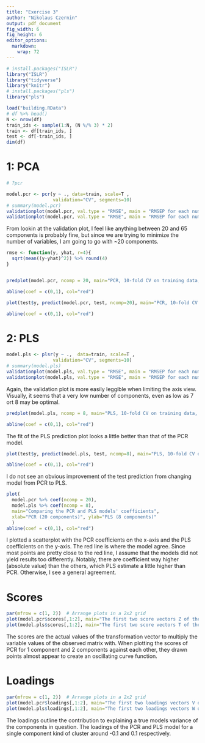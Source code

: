 ```yaml
---
title: "Exercise 3"
author: "Nikolaus Czernin"
output: pdf_document
fig_width: 6 
fig_height: 6
editor_options: 
  markdown: 
    wrap: 72
---
```


```r
# install.packages("ISLR")
library("ISLR")
library("tidyverse")
library("knitr")
# install.packages("pls")
library("pls")

```


```r
load("building.RData")
# df %>% head()
N <- nrow(df)
train_ids <- sample(1:N, (N %/% 3) * 2)
train <- df[train_ids, ]
test <- df[-train_ids, ]
dim(df)
```

# 1: PCA
```r
# ?pcr

model.pcr <- pcr(y ~ ., data=train, scale=T ,
                 validation="CV", segments=10)
# summary(model.pcr)
validationplot(model.pcr, val.type = "RMSE", main = "RMSEP for each number of components", log = "y")
validationplot(model.pcr, val.type = "RMSE", main = "RMSEP for each number of components", log = "y", xlim=c(0, 60))

```
From lookin at the validation plot, I feel like anything between 20 and 65 components 
is probably fine, but since we are trying to minimize the number of variables, 
I am going to go with ~20 components. 


```r
rmse <- function(y, yhat, r=4){
  sqrt(mean((y-yhat)^2)) %>% round(4)
}


predplot(model.pcr, ncomp = 20, main="PCR, 10-fold CV on training data, 20 components\n RMSE:" %>% paste(rmse(train$y, predict(model.pcr, train, ncomp=20))))

abline(coef = c(0,1), col="red")

```


```r

plot(test$y, predict(model.pcr, test, ncomp=20), main="PCR, 10-fold CV on test data, 20 components\n RMSE:" %>% paste(rmse(test$y, predict(model.pcr, test, ncomp=20))))

abline(coef = c(0,1), col="red")

```


# 2: PLS

```r
model.pls <- plsr(y ~ .,  data=train, scale=T ,
                 validation="CV", segments=10)
# summary(model.pls)
validationplot(model.pls, val.type = "RMSE", main = "RMSEP for each number of components", log = "y")
validationplot(model.pls, val.type = "RMSE", main = "RMSEP for each number of components", log = "y", xlim=c(0, 60))

```
Again, the validation plot is more easily leggible when limiting the axis view. 
Visually, it seems that a very low number of components, even as low as 7 ort 8 
may be optimal. 

```r

predplot(model.pls, ncomp = 8, main="PLS, 10-fold CV on training data, 8 components\n RMSE:" %>% paste(rmse(train$y, predict(model.pls, train, ncomp=8))))

abline(coef = c(0,1), col="red")

```
The fit of the PLS prediction plot looks a little better than that of the PCR model. 

```r
plot(test$y, predict(model.pls, test, ncomp=8), main="PLS, 10-fold CV on test data, 8 components\n RMSE:" %>% paste(rmse(test$y, predict(model.pls, test, ncomp=8))))

abline(coef = c(0,1), col="red")
```
I do not see an obvious improvement of the test prediction from changing model from PCR to PLS. 

```r
plot(
  model.pcr %>% coef(ncomp = 20),
  model.pls %>% coef(ncomp = 8),
  main="Comparing the PCR and PLS models' coefficients",
  xlab="PCR (20 components)", ylab="PLS (8 components)"
  )
abline(coef = c(0,1), col="red")

```
I plotted a scatterplot with the PCR coefficients on the x-axis and the PLS 
coefficients on the y-axis. The red line is where the model agree. 
Since most points are pretty close to the red line, I assume that the models 
did not yield results too differently. Notably, there are coefficient way higher (absolute value) 
than the others, which PLS estimate a little higher than PCR. Otherwise, I see a general agreement.



# Scores

```r
par(mfrow = c(1, 2))  # Arrange plots in a 2x2 grid
plot(model.pcr$scores[,1:2], main="The first two score vectors Z of the PCR model")
plot(model.pls$scores[,1:2], main="The first two score vectors T of the PLS model")

```
The scores are the actual values of the transformation vector to multiply 
the variable values of the observed matrix with. 
When plotting the scores of PCR for 1 component and 2 components against each other, they drawn points almost appear to create an oscillating curve function. 


# Loadings

```r
par(mfrow = c(1, 2))  # Arrange plots in a 2x2 grid
plot(model.pcr$loadings[,1:2], main="The first two loadings vectors V of the PCR model")
plot(model.pls$loadings[,1:2], main="The first two loadings vectors W of the PLS model")

```
The loadings outline the contribution to explaining a true models variance of the components in question. 
The loadings of the PCR and PLS model for a single component kind of cluster around 
-0.1 and 0.1 respectively. 


